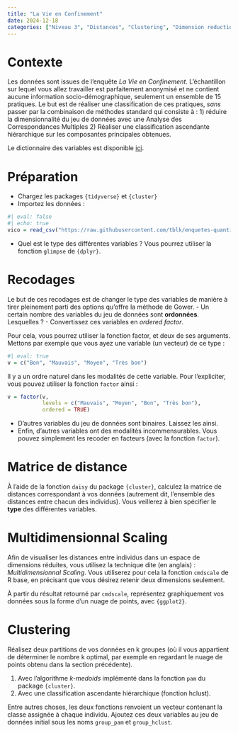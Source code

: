 ```yaml
---
title: "La Vie en Confinement"
date: 2024-12-18
categories: ["Niveau 3", "Distances", "Clustering", "Dimension reduction"]
---
```


# Contexte

Les données sont issues de l'enquête *La Vie en Confinement*. L'échantillon sur lequel vous allez travailler est parfaitement anonymisé et ne contient aucune information socio-démographique, seulement un ensemble de 15 pratiques. Le but est de réaliser une classification de ces pratiques, *sans* passer par la combinaison de méthodes standard qui consiste à : 1) réduire la dimensionnalité du jeu de données avec une Analyse des Correspondances Multiples 2) Réaliser une classification ascendante hiérarchique sur les composantes principales obtenues.

Le dictionnaire des variables est disponible [ici](https://vico.hypotheses.org/files/2020/12/VICO-DICTIONNAIRE-PUBLIC.pdf).

# Préparation

- Chargez les packages `{tidyverse}` et `{cluster}`
- Importez les données :
```r
#| eval: false
#| echo: true
vico = read_csv("https://raw.githubusercontent.com/tblk/enquetes-quantitatives/refs/heads/main/donnees/vico.csv")
```

- Quel est le type des différentes variables ? Vous pourrez utiliser la fonction `glimpse` de `{dplyr}`.

# Recodages

Le but de ces recodages est de changer le type des variables de manière à tirer pleinement parti des options qu'offre la méthode de Gower.
- Un certain nombre des variables du jeu de données sont **ordonnées**. Lesquelles ?
- Convertissez ces variables en *ordered factor*.

:::{.callout-tip}
Pour cela, vous pourrez utiliser la fonction factor, et deux de ses arguments. Mettons par exemple que vous ayez une variable (un vecteur) de ce type :
```r
#| eval: true
v = c("Bon", "Mauvais", "Moyen", "Très bon")
```
Il y a un ordre naturel dans les modalités de cette variable. Pour l'expliciter, vous pouvez utiliser la fonction `factor` ainsi :
```r
v = factor(v,
           levels = c("Mauvais", "Moyen", "Bon", "Très bon"),
           ordered = TRUE)
```
:::
- D'autres variables du jeu de données sont binaires. Laissez les ainsi.
- Enfin, d'autres variables ont des modalités incommensurables. Vous pouvez simplement les recoder en facteurs (avec la fonction `factor`).

# Matrice de distance

À l'aide de la fonction `daisy` du package `{cluster}`, calculez la matrice de distances correspondant à vos données (autrement dit, l'ensemble des distances entre chacun des individus). Vous veillerez à bien spécifier le **type** des différentes variables.

# Multidimensionnal Scaling

Afin de visualiser les distances entre individus dans un espace de dimensions réduites, vous utilisez la technique dite (en anglais) : *Multidimensionnal Scaling*. Vous utiliserez pour cela la fonction `cmdscale` de R base, en précisant que vous désirez retenir deux dimensions seulement.

À partir du résultat retourné par `cmdscale`, représentez graphiquement vos données sous la forme d'un nuage de points, avec `{ggplot2}`. 

# Clustering

Réalisez deux partitions de vos données en k groupes (où il vous appartient de déterminer le nombre k optimal, par exemple en regardant le nuage de points obtenu dans la section précédente). 

1) Avec l'algorithme *k-medoids* implémenté dans la fonction `pam` du package `{cluster}`.
2) Avec une classification ascendante hiérarchique (fonction hclust). 

Entre autres choses, les deux fonctions renvoient un vecteur contenant la classe assignée à chaque individu. Ajoutez ces deux variables au jeu de données initial sous les noms `group_pam` et `group_hclust`. 


